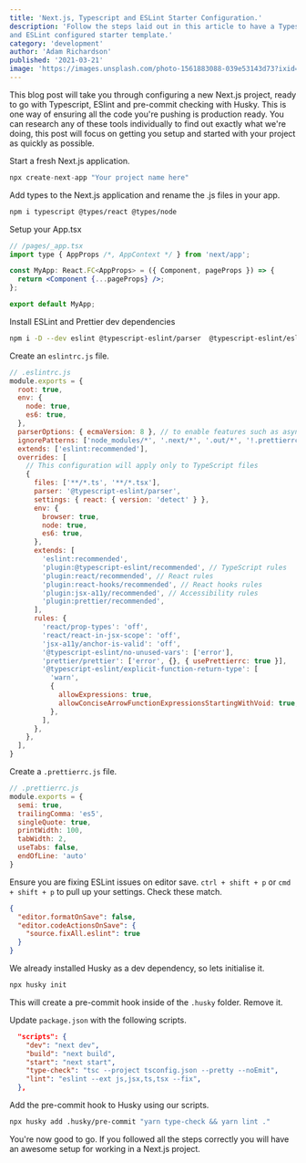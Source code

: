 ---
title: 'Next.js, Typescript and ESLint Starter Configuration.'
description: 'Follow the steps laid out in this article to have a Typescript
and ESLint configured starter template.'
category: 'development'
author: 'Adam Richardson'
published: '2021-03-21'
image: 'https://images.unsplash.com/photo-1561883088-039e53143d73?ixid=MXwxMjA3fDB8MHxwaG90by1wYWdlfHx8fGVufDB8fHw'
---

This blog post will take you through configuring a new Next.js project, ready 
to go with Typescript, ESlint and pre-commit checking with Husky. This is one 
way of ensuring all the code you're pushing is production ready. You can research
any of these tools individually to find out exactly what we're doing, this post 
will focus on getting you setup and started with your project as quickly as possible.

Start a fresh Next.js application.
```js
npx create-next-app "Your project name here"
```

Add types to the Next.js application and rename the .js files in your app.

```bash
npm i typescript @types/react @types/node
```

Setup your App.tsx
```jsx
// /pages/_app.tsx
import type { AppProps /*, AppContext */ } from 'next/app';

const MyApp: React.FC<AppProps> = ({ Component, pageProps }) => {
  return <Component {...pageProps} />;
};

export default MyApp;
```
Install ESLint and Prettier dev dependencies
```bash
npm i -D --dev eslint @typescript-eslint/parser  @typescript-eslint/eslint-plugin eslint-plugin-react eslint-plugin-react-hooks eslint-plugin-jsx-a11y prettier eslint-plugin-prettier eslint-config-prettier husky
```

Create an `eslintrc.js` file.
```js
// .eslintrc.js
module.exports = {
  root: true,
  env: {
    node: true,
    es6: true,
  },
  parserOptions: { ecmaVersion: 8 }, // to enable features such as async/await
  ignorePatterns: ['node_modules/*', '.next/*', '.out/*', '!.prettierrc.js'], // We don't want to lint generated files nor node_modules, but we want to lint .prettierrc.js (ignored by default by eslint)
  extends: ['eslint:recommended'],
  overrides: [
    // This configuration will apply only to TypeScript files
    {
      files: ['**/*.ts', '**/*.tsx'],
      parser: '@typescript-eslint/parser',
      settings: { react: { version: 'detect' } },
      env: {
        browser: true,
        node: true,
        es6: true,
      },
      extends: [
        'eslint:recommended',
        'plugin:@typescript-eslint/recommended', // TypeScript rules
        'plugin:react/recommended', // React rules
        'plugin:react-hooks/recommended', // React hooks rules
        'plugin:jsx-a11y/recommended', // Accessibility rules
        'plugin:prettier/recommended', 
      ],
      rules: {
        'react/prop-types': 'off',
        'react/react-in-jsx-scope': 'off',
        'jsx-a11y/anchor-is-valid': 'off',
        '@typescript-eslint/no-unused-vars': ['error'],
        'prettier/prettier': ['error', {}, { usePrettierrc: true }],
        '@typescript-eslint/explicit-function-return-type': [
          'warn',
          {
            allowExpressions: true,
            allowConciseArrowFunctionExpressionsStartingWithVoid: true,
          },
        ],
      },
    },
  ],
}
```
Create a `.prettierrc.js` file.
```js
// .prettierrc.js
module.exports = {
  semi: true,
  trailingComma: 'es5',
  singleQuote: true,
  printWidth: 100,
  tabWidth: 2,
  useTabs: false,
  endOfLine: 'auto'
}
```

Ensure you are fixing ESLint issues on editor save. `ctrl + shift + p` or `cmd + shift + p` to pull up your settings. Check these match.
```json
{
  "editor.formatOnSave": false,
  "editor.codeActionsOnSave": {
    "source.fixAll.eslint": true
  }
}
```
We already installed Husky as a dev dependency, so lets initialise it.
```bash
npx husky init
```
This will create a pre-commit hook inside of the `.husky` folder. Remove it.

Update `package.json` with the following scripts.
```json
  "scripts": {
    "dev": "next dev",
    "build": "next build",
    "start": "next start",
    "type-check": "tsc --project tsconfig.json --pretty --noEmit",
    "lint": "eslint --ext js,jsx,ts,tsx --fix",
  },
```

Add the pre-commit hook to Husky using our scripts.

```bash
npx husky add .husky/pre-commit "yarn type-check && yarn lint ."
```

You're now good to go. If you followed all the steps correctly you will have an awesome setup for working in a Next.js project. 







